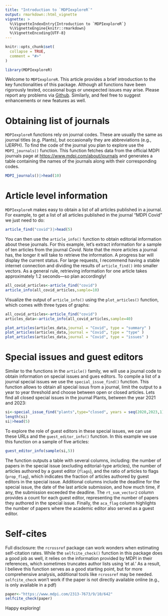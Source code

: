 ```yaml
---
title: "Introduction to `MDPIexploreR`"
output: rmarkdown::html_vignette
vignette: >
  %\VignetteIndexEntry{Introduction to `MDPIexploreR`}
  %\VignetteEngine{knitr::rmarkdown}
  %\VignetteEncoding{UTF-8}
---
```


```r
knitr::opts_chunk$set(
  collapse = TRUE,
  comment = "#>"
)
```

```r
library(MDPIexploreR)
```

Welcome to `MDPIexploreR`. This article provides a brief introduction to the key functionalities of this package. Although all functions have been rigorously tested, occasional bugs or unexpected issues may arise. Please report any problems via [Github](https://github.com/pgomba/MDPI_explorer/issues). Similarly, and feel free to suggest enhancements or new features as well.

# Obtaining list of journals

`MDPIexploreR` functions rely on journal codes. These are usually the same as journal titles (e.g. Plants), but occasionally they are abbreviations (e.g., IJERPH). To find the code of the journal you plan to explore use the `MDPI_journals()` function. This function fetches data from the official MDPI journals page at [https://www.mdpi.com/about/journals](https://www.mdpi.com/about/journals) and generates a table containing the names of the journals along with their corresponding codes.

```r
MDPI_journals()|>head(10)
```


# Article level information

`MDPIexploreR` makes easy to obtain a list of all articles published in a journal. For example, to get a list of all articles published in the journal "MDPI Covid" we just need to do:

```r
article_find("covid")|>head(5)
```

You can then use the `article_info()` function to obtain editorial information about these journals. For this example, let's extract information for a sample of ten articles from the journal *Covid*. Note that the more articles a journal has, the longer it will take to retrieve the information. A progress bar will display the current status. For large requests, I recommend having a stable internet connection and dividing the results of `article_find()` into smaller vectors. As a general rule, retrieving information for one article takes approximately 1.2 seconds—so plan accordingly!

```r
all_covid_articles<-article_find("covid")
article_info(all_covid_articles,sample=10)
```
Visualize the output of `article_info()` using the `plot_articles()` function, which comes with three types of graphs:

```r
all_covid_articles<-article_find("covid")
articles_data<-article_info(all_covid_articles,sample=40)

plot_articles(articles_data,journal = "Covid", type = "summary" )
plot_articles(articles_data,journal = "Covid", type = "type" )
plot_articles(articles_data,journal = "Covid", type = "issues" )
```
# Special issues and guest editors

Similar to the functions in the `article()` family, we will use a journal code to obtain information on special issues and gues editors. 
To compile a list of a journal special issues we use the `special_issue_find()` function. This function allows to obtain all special issus from a journal, limit the output to a year to year threshold and choose between open or closed articles. Lets find all closed special issues in the journal Plants, between the year 2021 and 2023: 

```r
si<-special_issue_find("plants",type="closed", years = seq(2020,2023,1))
length(si)
si|>head(5)

```
To explore the role of guest editors in these special issues, we can use these URLs and the `guest_editor_info()` function. In this example we use this function on a sample of five articles:

```r

guest_editor_info(sample(si,5))

```

The function outputs a table with several columns, including: the number of papers in the special issue (excluding editorial-type articles), the number of articles authored by a guest editor (`flags`), and the ratio of articles to flags (`prop_flag`), which indicates the fraction of articles authored by guest editors in the special issue. Additional columns include the deadline for the special issue, the date of the last article submission, and how much time, if any, the submission exceeded the deadline. The `rt_sum_vector2` column provides a count for each guest editor, representing the number of papers they authored in the special issue. Finally, the `aca_flag` column highlights the number of papers where the academic editor also served as a guest editor. 

# Self-cites

Full disclosure: the `rcrossref` package can work wonders when estimating self-citation rates. While the `selfcite_check()` function in this package does a good job as well, it relies on the information provided by MDPI in their references, which sometimes truncates author lists using 'et al.' As a result, I believe this function serves as a good starting point, but for more comprehensive analysis, additional tools like `rcrossref` may be needed. `selfcite_check` won't work if the paper is not directly available online (e.g., is only available in a pdf)

```r
paper<-"https://www.mdpi.com/2313-7673/9/10/642"
selfcite_check(paper)

```

Happy exploring!
